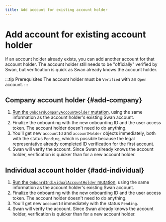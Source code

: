 ```yaml
---
title: Add account for existing account holder
---
```


# Add account for existing account holder

If an account holder already exists, you can add another account for that account holder.
The account holder still needs to be "officially" verified by Swan, but verification is quick as Swan already knows the account holder.

:::tip Prerequisites
The account holder must be `Verified` with an `Open` account.
:::

## Company account holder {#add-company}

1. [Run the `OnboardCompanyAccountHolder` mutation](../company/guide-create-onboarding.mdx), using the same information as the account holder's existing Swan account.
1. Finalize the onboarding with the new onboarding ID and the user access token.
The account holder doesn't need to do anything.
1. You'll get new `accountId` and `accountHolder` objects immediately, both with the status `Pending`, which is possible because the legal representative already completed ID verification for the first account.
1. Swan will verify the account.
Since Swan already knows the account holder, verification is quicker than for a new account holder.

## Individual account holder {#add-individual}

1. [Run the `OnboardIndividualAccountHolder` mutation](../individual/guide-create-onboarding.mdx), using the same information as the account holder's existing Swan account.
1. Finalize the onboarding with the new onboarding ID and the user access token.
The account holder doesn't need to do anything.
1. You'll get new `accountId` immediately with the status `Pending`.
1. Swan will verify the account.
Since Swan already knows the account holder, verification is quicker than for a new account holder.